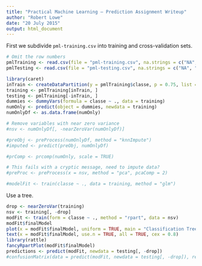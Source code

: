 ```yaml
---
title: "Practical Machine Learning — Prediction Assignment Writeup"
author: "Robert Lowe"
date: "20 July 2015"
output: html_document
---
```


First we subdivide `pml-training.csv` into training and cross-validation sets.

```r
# Omit the row numbers
pmlTraining <- read.csv(file = "pml-training.csv", na.strings = c("NA", "#DIV/0!"))[, 2:160]
pmlTesting <- read.csv(file = "pml-testing.csv", na.strings = c("NA", "#DIV/0!"))[, 2:160]

library(caret)
inTrain <- createDataPartition(y = pmlTraining$classe, p = 0.75, list = FALSE)
training <- pmlTraining[inTrain, ]
testing <- pmlTraining[-inTrain, ]
dummies <- dummyVars(formula = classe ~ ., data = training)
numOnly <- predict(object = dummies, newdata = training)
numOnlyDf <- as.data.frame(numOnly)

# Remove variables with near zero variance
#nsv <- numOnlyDf[, -nearZeroVar(numOnlyDf)]

#preObj <- preProcess(numOnlyDf, method = "knnImpute")
#imputed <- predict(preObj, numOnlyDf)

#prComp <- prcomp(numOnly, scale = TRUE)

# This fails with a cryptic message, need to impute data?
#preProc <- preProcess(x = nsv, method = "pca", pcaComp = 2)

#modelFit <- train(classe ~ ., data = training, method = "glm")
```

Use a tree.

```r
drop <- nearZeroVar(training)
nsv <- training[, -drop]
modFit <- train(form = classe ~ ., method = "rpart", data = nsv)
modFit$finalModel
plot(x = modFit$finalModel, uniform = TRUE, main = "Classification Tree")
text(x = modFit$finalModel, use.n = TRUE, all = TRUE, cex = 0.8)
library(rattle)
fancyRpartPlot(modFit$finalModel)
predictions <- predict(modFit, newdata = testing[, -drop])
#confusionMatrix(data = predict(modFit, newdata = testing[, -drop]), reference = testing$classe)
```
